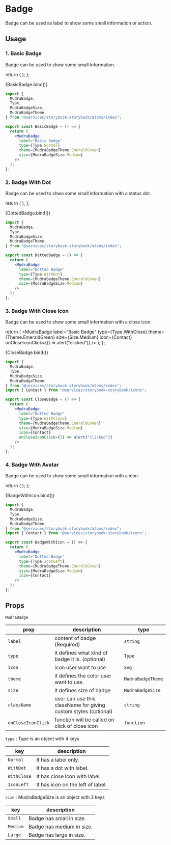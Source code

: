 
<Meta title="Atoms/Mudra Badge" component={MudraBadge} />

# Badge

Badge can be used as label to show some small information or action.

## Usage

### 1. Basic Badge

Badge can be used to show some small information.

  return (
    <MudraBadge
      label="Basic Badge"
      type={Type.Normal}
      theme={Theme.EmeraldGreen}
      size={Size.Medium}
    />
  );
};

<Canvas>
  <Story name="BasicBadge">{BasicBadge.bind()}</Story>
</Canvas>

```jsx
import {
  MudraBadge,
  Type,
  MudraBadgeSize,
  MudraBadgeTheme,
} from "@services/storybook-storybook/atoms/index";

export const BasicBadge = () => {
  return (
    <MudraBadge
      label="Basic Badge"
      type={Type.Normal}
      theme={MudraBadgeTheme.EmeraldGreen}
      size={MudraBadgeSize.Medium}
    />
  );
};
```

### 2. Badge With Dot

Badge can be used to shwo some small information with a status dot.

  return (
    <MudraBadge
      label="Basic Badge"
      type={Type.WithDot}
      theme={Theme.EmeraldGreen}
      size={Size.Medium}
    />
  );
};

<Canvas>
  <Story name="DottedBadge">{DottedBadge.bind()}</Story>
</Canvas>

```jsx
import {
  MudraBadge,
  Type,
  MudraBadgeSize,
  MudraBadgeTheme,
} from "@services/storybook-storybook/atoms/index";

export const DottedBadge = () => {
  return (
    <MudraBadge
      label="Dotted Badge"
      type={Type.WithDot}
      theme={MudraBadgeTheme.EmeraldGreen}
      size={MudraBadgeSize.Medium}
    />
  );
};
```

### 3. Badge With Close Icon

Badge can be used to show some small information with a close icon.

  return (
    <MudraBadge
      label="Basic Badge"
      type={Type.WithClose}
      theme={Theme.EmeraldGreen}
      size={Size.Medium}
      icon={Contact}
      onCloseIconClick={() => alert("clicked")}
    />
  );
};

<Canvas>
  <Story name="CloseBadge">{CloseBadge.bind()}</Story>
</Canvas>

```jsx
import {
  MudraBadge,
  Type,
  MudraBadgeSize,
  MudraBadgeTheme,
} from "@services/storybook-storybook/atoms/index";
import { Contact } from "@services/storybook-storybook/icons";

export const CloseBadge = () => {
  return (
    <MudraBadge
      label="Dotted Badge"
      type={Type.WithClose}
      theme={MudraBadgeTheme.EmeraldGreen}
      size={MudraBadgeSize.Medium}
      icon={Contact}
      onCloseIconClick={() => alert("clicked")}
    />
  );
};
```

### 4. Badge With Avatar

Badge can be used to show some small information with a icon.

  return (
    <MudraBadge
      label="Basic Badge"
      type={Type.IconLeft}
      theme={Theme.EmeraldGreen}
      size={Size.Medium}
      icon={Contact}
    />
  );
};

<Canvas>
  <Story name="BadgeWithIcon">{BadgeWithIcon.bind()}</Story>
</Canvas>

```jsx
import {
  MudraBadge,
  Type,
  MudraBadgeSize,
  MudraBadgeTheme,
} from "@services/storybook-storybook/atoms/index";
import { Contact } from "@services/storybook-storybook/icons";

export const BadgeWithIcon = () => {
  return (
    <MudraBadge
      label="Dotted Badge"
      type={Type.IconLeft}
      theme={MudraBadgeTheme.EmeraldGreen}
      size={MudraBadgeSize.Medium}
      icon={Contact}
    />
  );
};
```

## Props

`MudraBadge`

<div style={{overflowX: 'auto'}}>

| prop               | description                                                     | type              |
| ------------------ | --------------------------------------------------------------- | ----------------- |
| `label`            | content of badge (Required)                                     | `string`          |
| `type`             | it defines what kind of badge it is. (optional)                 | `Type`            |
| `icon`             | icon user want to use                                           | `Svg`             |
| `theme`            | it defines the color user want to use.                          | `MudraBadgeTheme` |
| `size`             | it defines size of badge                                        | `MudraBadgeSize`  |
| `className`        | user can use this className for giving custom styles (optional) | `string`          |
| `onCloseIconClick` | function will be called on click of close icon                  | `function`        |

</div>

`type` : Type is an object with 4 keys

<div style={{overflowX: 'auto'}}>

| key         | description                       |
| ----------- | --------------------------------- |
| `Normal`    | It has a label only.              |
| `WithDot`   | It has a dot with label.          |
| `WithClose` | It has close icon with label.     |
| `IconLeft`  | It has icon on the left of label. |

</div>

`size` : MudraBadgeSize is an object with 3 keys

<div style={{overflowX: 'auto'}}>

| key      | description               |
| -------- | ------------------------- |
| `Small`  | Badge has small in size.  |
| `Medium` | Badge has medium in size. |
| `Large`  | Badge has large in size.  |

</div>
